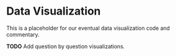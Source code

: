 # Data Visualization {-}

This is a placeholder for our eventual data visualization code and commentary.

::: {.todo_box}
**TODO** Add question by question visualizations.
:::
